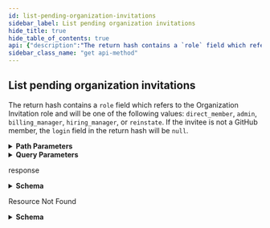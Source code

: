 ```yaml
---
id: list-pending-organization-invitations
sidebar_label: List pending organization invitations
hide_title: true
hide_table_of_contents: true
api: {"description":"The return hash contains a `role` field which refers to the Organization Invitation role and will be one of the following values: `direct_member`, `admin`, `billing_manager`, `hiring_manager`, or `reinstate`. If the invitee is not a GitHub member, the `login` field in the return hash will be `null`.","externalDocs":{"description":"API method documentation","url":"https://docs.github.com/rest/reference/orgs#list-pending-organization-invitations"},"operationId":"orgs/list-pending-invitations","parameters":[{"in":"path","name":"org","required":true,"schema":{"type":"string"}},{"description":"Results per page (max 100).","in":"query","name":"per_page","schema":{"default":30,"type":"integer"}},{"description":"Page number of the results to fetch.","in":"query","name":"page","schema":{"default":1,"type":"integer"}}],"responses":{"200":{"content":{"application/json":{"examples":{"default":{"value":[{"created_at":"2016-11-30T14:46:10.000Z","email":"octocat@github.com","failed_at":"","failed_reason":"","id":1,"invitation_team_url":"https://api.github.com/organizations/2/invitations/1/teams","inviter":{"avatar_url":"https://github.com/images/error/other_user_happy.gif","events_url":"https://api.github.com/users/other_user/events{/privacy}","followers_url":"https://api.github.com/users/other_user/followers","following_url":"https://api.github.com/users/other_user/following{/other_user}","gists_url":"https://api.github.com/users/other_user/gists{/gist_id}","gravatar_id":"","html_url":"https://github.com/other_user","id":1,"login":"other_user","node_id":"MDQ6VXNlcjE=","organizations_url":"https://api.github.com/users/other_user/orgs","received_events_url":"https://api.github.com/users/other_user/received_events","repos_url":"https://api.github.com/users/other_user/repos","site_admin":false,"starred_url":"https://api.github.com/users/other_user/starred{/owner}{/repo}","subscriptions_url":"https://api.github.com/users/other_user/subscriptions","type":"User","url":"https://api.github.com/users/other_user"},"login":"monalisa","node_id":"MDQ6VXNlcjE=","role":"direct_member","team_count":2}]}},"schema":{"items":{"description":"Organization Invitation","properties":{"created_at":{"type":"string"},"email":{"nullable":true,"type":"string"},"failed_at":{"type":"string"},"failed_reason":{"type":"string"},"id":{"type":"integer"},"invitation_team_url":{"type":"string"},"invitation_teams_url":{"example":"\"https://api.github.com/organizations/16/invitations/1/teams\"","type":"string"},"inviter":{"description":"Simple User","nullable":true,"properties":{"avatar_url":{"example":"https://github.com/images/error/octocat_happy.gif","format":"uri","type":"string"},"events_url":{"example":"https://api.github.com/users/octocat/events{/privacy}","type":"string"},"followers_url":{"example":"https://api.github.com/users/octocat/followers","format":"uri","type":"string"},"following_url":{"example":"https://api.github.com/users/octocat/following{/other_user}","type":"string"},"gists_url":{"example":"https://api.github.com/users/octocat/gists{/gist_id}","type":"string"},"gravatar_id":{"example":"41d064eb2195891e12d0413f63227ea7","nullable":true,"type":"string"},"html_url":{"example":"https://github.com/octocat","format":"uri","type":"string"},"id":{"example":1,"type":"integer"},"login":{"example":"octocat","type":"string"},"node_id":{"example":"MDQ6VXNlcjE=","type":"string"},"organizations_url":{"example":"https://api.github.com/users/octocat/orgs","format":"uri","type":"string"},"received_events_url":{"example":"https://api.github.com/users/octocat/received_events","format":"uri","type":"string"},"repos_url":{"example":"https://api.github.com/users/octocat/repos","format":"uri","type":"string"},"site_admin":{"type":"boolean"},"starred_at":{"example":"\"2020-07-09T00:17:55Z\"","type":"string"},"starred_url":{"example":"https://api.github.com/users/octocat/starred{/owner}{/repo}","type":"string"},"subscriptions_url":{"example":"https://api.github.com/users/octocat/subscriptions","format":"uri","type":"string"},"type":{"example":"User","type":"string"},"url":{"example":"https://api.github.com/users/octocat","format":"uri","type":"string"}},"required":["avatar_url","events_url","followers_url","following_url","gists_url","gravatar_id","html_url","id","node_id","login","organizations_url","received_events_url","repos_url","site_admin","starred_url","subscriptions_url","type","url"],"title":"Simple User","type":"object"},"login":{"nullable":true,"type":"string"},"node_id":{"example":"\"MDIyOk9yZ2FuaXphdGlvbkludml0YXRpb24x\"","type":"string"},"role":{"type":"string"},"team_count":{"type":"integer"}},"required":["id","login","email","role","created_at","inviter","team_count","invitation_team_url","node_id"],"title":"Organization Invitation","type":"object"},"type":"array"}}},"description":"response","headers":{"Link":{"example":"<https://api.github.com/resource?page=2>; rel=\"next\", <https://api.github.com/resource?page=5>; rel=\"last\"","schema":{"type":"string"}}}},"404":{"content":{"application/json":{"schema":{"description":"Basic Error","properties":{"documentation_url":{"type":"string"},"message":{"type":"string"}},"title":"Basic Error","type":"object"}}},"description":"Resource Not Found"}},"tags":["orgs"],"x-github":{"category":"orgs","enabledForGitHubApps":true,"githubCloudOnly":false,"previews":[],"subcategory":"members"},"method":"get","path":"/orgs/{org}/invitations","servers":[{"url":"https://api.github.com"}],"info":{"contact":{"name":"Support","url":"https://support.github.com/contact"},"description":"GitHub's v3 REST API.","license":{"name":"MIT","url":"https://spdx.org/licenses/MIT"},"termsOfService":"https://docs.github.com/articles/github-terms-of-service","title":"GitHub v3 REST API","version":"1.1.4","x-apisguru-categories":["collaboration","developer_tools"],"x-logo":{"url":"https://twitter.com/github/profile_image?size=original"},"x-origin":[{"format":"openapi","url":"https://raw.githubusercontent.com/github/rest-api-description/main/descriptions/api.github.com/api.github.com.json","version":"3.0"}],"x-providerName":"github.com"},"postman":{"name":"List pending organization invitations","description":{"content":"The return hash contains a `role` field which refers to the Organization Invitation role and will be one of the following values: `direct_member`, `admin`, `billing_manager`, `hiring_manager`, or `reinstate`. If the invitee is not a GitHub member, the `login` field in the return hash will be `null`.","type":"text/plain"},"url":{"path":["orgs",":org","invitations"],"host":["{{baseUrl}}"],"query":[{"disabled":false,"description":{"content":"Results per page (max 100).","type":"text/plain"},"key":"per_page","value":""},{"disabled":false,"description":{"content":"Page number of the results to fetch.","type":"text/plain"},"key":"page","value":""}],"variable":[{"disabled":false,"description":{"content":"(Required) ","type":"text/plain"},"type":"any","value":"","key":"org"}]},"header":[{"key":"Accept","value":"application/json"}],"method":"GET"}}
sidebar_class_name: "get api-method"
---
```



## List pending organization invitations



The return hash contains a `role` field which refers to the Organization Invitation role and will be one of the following values: `direct_member`, `admin`, `billing_manager`, `hiring_manager`, or `reinstate`. If the invitee is not a GitHub member, the `login` field in the return hash will be `null`.

<details style={{"marginBottom":"1rem"}}><summary style={{}}><strong>Path Parameters</strong></summary><div><ul><ParamsItem className={"paramsItem"} param={{"in":"path","name":"org","required":true,"schema":{"type":"string"}}}></ParamsItem></ul></div></details><details style={{"marginBottom":"1rem"}}><summary style={{}}><strong>Query Parameters</strong></summary><div><ul><ParamsItem className={"paramsItem"} param={{"description":"Results per page (max 100).","in":"query","name":"per_page","schema":{"default":30,"type":"integer"}}}></ParamsItem><ParamsItem className={"paramsItem"} param={{"description":"Page number of the results to fetch.","in":"query","name":"page","schema":{"default":1,"type":"integer"}}}></ParamsItem></ul></div></details><div><ApiTabs><TabItem label={"200"} value={"200"}><div>

response

</div><div><details style={{}}><summary style={{"textAlign":"left"}}><strong>Schema</strong></summary><div style={{"textAlign":"left","marginLeft":"1rem"}}></div><ul style={{"marginLeft":"1rem"}}><li><div><ul><SchemaItem collapsible={false} name={"created_at"} required={true} schemaDescription={undefined} schemaName={"string"} qualifierMessage={undefined}></SchemaItem><SchemaItem collapsible={false} name={"email"} required={true} schemaDescription={undefined} schemaName={"string"} qualifierMessage={undefined}></SchemaItem><SchemaItem collapsible={false} name={"failed_at"} required={false} schemaDescription={undefined} schemaName={"string"} qualifierMessage={undefined}></SchemaItem><SchemaItem collapsible={false} name={"failed_reason"} required={false} schemaDescription={undefined} schemaName={"string"} qualifierMessage={undefined}></SchemaItem><SchemaItem collapsible={false} name={"id"} required={true} schemaDescription={undefined} schemaName={"integer"} qualifierMessage={undefined}></SchemaItem><SchemaItem collapsible={false} name={"invitation_team_url"} required={true} schemaDescription={undefined} schemaName={"string"} qualifierMessage={undefined}></SchemaItem><SchemaItem collapsible={false} name={"invitation_teams_url"} required={false} schemaDescription={undefined} schemaName={"string"} qualifierMessage={undefined}></SchemaItem><SchemaItem collapsible={true} className={"schemaItem"}><details style={{}}><summary style={{}}><strong>inviter</strong><span style={{"opacity":"0.6"}}> object</span><strong style={{"fontSize":"var(--ifm-code-font-size)","color":"var(--openapi-required)"}}> required</strong></summary><div style={{"marginLeft":"1rem"}}><div style={{"marginTop":".5rem","marginBottom":".5rem"}}>

Simple User

</div><ul><SchemaItem collapsible={false} name={"avatar_url"} required={true} schemaDescription={undefined} schemaName={"uri"} qualifierMessage={undefined}></SchemaItem><SchemaItem collapsible={false} name={"events_url"} required={true} schemaDescription={undefined} schemaName={"string"} qualifierMessage={undefined}></SchemaItem><SchemaItem collapsible={false} name={"followers_url"} required={true} schemaDescription={undefined} schemaName={"uri"} qualifierMessage={undefined}></SchemaItem><SchemaItem collapsible={false} name={"following_url"} required={true} schemaDescription={undefined} schemaName={"string"} qualifierMessage={undefined}></SchemaItem><SchemaItem collapsible={false} name={"gists_url"} required={true} schemaDescription={undefined} schemaName={"string"} qualifierMessage={undefined}></SchemaItem><SchemaItem collapsible={false} name={"gravatar_id"} required={true} schemaDescription={undefined} schemaName={"string"} qualifierMessage={undefined}></SchemaItem><SchemaItem collapsible={false} name={"html_url"} required={true} schemaDescription={undefined} schemaName={"uri"} qualifierMessage={undefined}></SchemaItem><SchemaItem collapsible={false} name={"id"} required={true} schemaDescription={undefined} schemaName={"integer"} qualifierMessage={undefined}></SchemaItem><SchemaItem collapsible={false} name={"login"} required={true} schemaDescription={undefined} schemaName={"string"} qualifierMessage={undefined}></SchemaItem><SchemaItem collapsible={false} name={"node_id"} required={true} schemaDescription={undefined} schemaName={"string"} qualifierMessage={undefined}></SchemaItem><SchemaItem collapsible={false} name={"organizations_url"} required={true} schemaDescription={undefined} schemaName={"uri"} qualifierMessage={undefined}></SchemaItem><SchemaItem collapsible={false} name={"received_events_url"} required={true} schemaDescription={undefined} schemaName={"uri"} qualifierMessage={undefined}></SchemaItem><SchemaItem collapsible={false} name={"repos_url"} required={true} schemaDescription={undefined} schemaName={"uri"} qualifierMessage={undefined}></SchemaItem><SchemaItem collapsible={false} name={"site_admin"} required={true} schemaDescription={undefined} schemaName={"boolean"} qualifierMessage={undefined}></SchemaItem><SchemaItem collapsible={false} name={"starred_at"} required={false} schemaDescription={undefined} schemaName={"string"} qualifierMessage={undefined}></SchemaItem><SchemaItem collapsible={false} name={"starred_url"} required={true} schemaDescription={undefined} schemaName={"string"} qualifierMessage={undefined}></SchemaItem><SchemaItem collapsible={false} name={"subscriptions_url"} required={true} schemaDescription={undefined} schemaName={"uri"} qualifierMessage={undefined}></SchemaItem><SchemaItem collapsible={false} name={"type"} required={true} schemaDescription={undefined} schemaName={"string"} qualifierMessage={undefined}></SchemaItem><SchemaItem collapsible={false} name={"url"} required={true} schemaDescription={undefined} schemaName={"uri"} qualifierMessage={undefined}></SchemaItem></ul></div></details></SchemaItem><SchemaItem collapsible={false} name={"login"} required={true} schemaDescription={undefined} schemaName={"string"} qualifierMessage={undefined}></SchemaItem><SchemaItem collapsible={false} name={"node_id"} required={true} schemaDescription={undefined} schemaName={"string"} qualifierMessage={undefined}></SchemaItem><SchemaItem collapsible={false} name={"role"} required={true} schemaDescription={undefined} schemaName={"string"} qualifierMessage={undefined}></SchemaItem><SchemaItem collapsible={false} name={"team_count"} required={true} schemaDescription={undefined} schemaName={"integer"} qualifierMessage={undefined}></SchemaItem></ul></div></li></ul></details></div></TabItem><TabItem label={"404"} value={"404"}><div>

Resource Not Found

</div><div><details style={{}}><summary style={{"textAlign":"left"}}><strong>Schema</strong></summary><div style={{"textAlign":"left","marginLeft":"1rem"}}></div><ul style={{"marginLeft":"1rem"}}><SchemaItem collapsible={false} name={"documentation_url"} required={false} schemaDescription={undefined} schemaName={"string"} qualifierMessage={undefined}></SchemaItem><SchemaItem collapsible={false} name={"message"} required={false} schemaDescription={undefined} schemaName={"string"} qualifierMessage={undefined}></SchemaItem></ul></details></div></TabItem></ApiTabs></div>
      